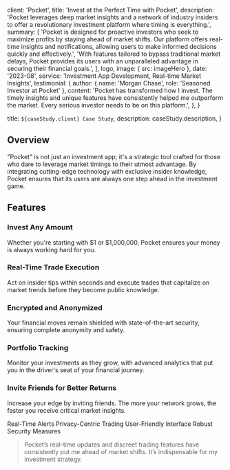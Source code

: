 
  client: 'Pocket',
  title: 'Invest at the Perfect Time with Pocket',
  description:
    'Pocket leverages deep market insights and a network of industry insiders to offer a revolutionary investment platform where timing is everything.',
  summary: [
    'Pocket is designed for proactive investors who seek to maximize profits by staying ahead of market shifts. Our platform offers real-time insights and notifications, allowing users to make informed decisions quickly and effectively.',
    'With features tailored to bypass traditional market delays, Pocket provides its users with an unparalleled advantage in securing their financial goals.',
  ],
  logo,
  image: { src: imageHero },
  date: '2023-08',
  service: 'Investment App Development, Real-time Market Insights',
  testimonial: {
    author: { name: 'Morgan Chase', role: 'Seasoned Investor at Pocket' },
    content:
      'Pocket has transformed how I invest. The timely insights and unique features have consistently helped me outperform the market. Every serious investor needs to be on this platform.',
  },
}

  title: `${caseStudy.client} Case Study`,
  description: caseStudy.description,
}

## Overview

"Pocket" is not just an investment app; it's a strategic tool crafted for those who dare to leverage market timings to their utmost advantage. By integrating cutting-edge technology with exclusive insider knowledge, Pocket ensures that its users are always one step ahead in the investment game.

## Features

### Invest Any Amount

Whether you're starting with $1 or $1,000,000, Pocket ensures your money is always working hard for you.

### Real-Time Trade Execution

Act on insider tips within seconds and execute trades that capitalize on market trends before they become public knowledge.

### Encrypted and Anonymized

Your financial moves remain shielded with state-of-the-art security, ensuring complete anonymity and safety.

### Portfolio Tracking

Monitor your investments as they grow, with advanced analytics that put you in the driver's seat of your financial journey.

### Invite Friends for Better Returns

Increase your edge by inviting friends. The more your network grows, the faster you receive critical market insights.

<TagList>
  <TagListItem>Real-Time Alerts</TagListItem>
  <TagListItem>Privacy-Centric Trading</TagListItem>
  <TagListItem>User-Friendly Interface</TagListItem>
  <TagListItem>Robust Security Measures</TagListItem>
</TagList>

<Blockquote author={{ name: 'Julius Lau', role: 'CTO at PocketTrade' }}>
  Pocket’s real-time updates and discreet trading features have consistently put
  me ahead of market shifts. It’s indispensable for my investment strategy.
</Blockquote>

<StatList>
  <StatListItem value="200%" label="ROI Increase" />
  <StatListItem value="90%" label="User Retention Rate" />
  <StatListItem value="5 minutes" label="Average Time to Execute Trades" />
  <StatListItem value="100+" label="Insider Tips Delivered Daily" />
</StatList>
